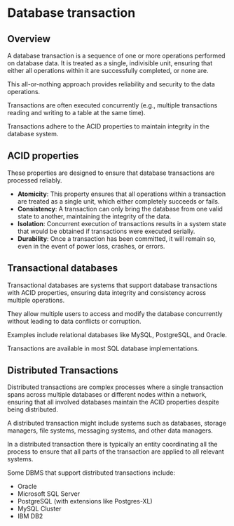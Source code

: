 # Database transaction

## Overview

A database transaction is a sequence of one or more operations performed on database data. It is treated as a single, indivisible unit, ensuring that either all operations within it are successfully completed, or none are. 

This all-or-nothing approach provides reliability and security to the data operations.

Transactions are often executed concurrently (e.g., multiple transactions reading and writing to a table at the same time).

Transactions adhere to the ACID properties to maintain integrity in the database system.


## ACID properties

These properties are designed to ensure that database transactions are processed reliably.

- **Atomicity**: This property ensures that all operations within a transaction are treated as a single unit, which either completely succeeds or fails.
- **Consistency**: A transaction can only bring the database from one valid state to another, maintaining the integrity of the data.
- **Isolation**: Concurrent execution of transactions results in a system state that would be obtained if transactions were executed serially.
- **Durability**: Once a transaction has been committed, it will remain so, even in the event of power loss, crashes, or errors.


## Transactional databases

Transactional databases are systems that support database transactions with ACID properties, ensuring data integrity and consistency across multiple operations.

They allow multiple users to access and modify the database concurrently without leading to data conflicts or corruption. 

Examples include relational databases like MySQL, PostgreSQL, and Oracle.

Transactions are available in most SQL database implementations.


## Distributed Transactions

Distributed transactions are complex processes where a single transaction spans across multiple databases or different nodes within a network, ensuring that all involved databases maintain the ACID properties despite being distributed.

A distributed transaction might include systems such as databases, storage managers, file systems, messaging systems, and other data managers.

In a distributed transaction there is typically an entity coordinating all the process to ensure that all parts of the transaction are applied to all relevant systems.

Some DBMS that support distributed transactions include:
- Oracle
- Microsoft SQL Server
- PostgreSQL (with extensions like Postgres-XL)
- MySQL Cluster
- IBM DB2
